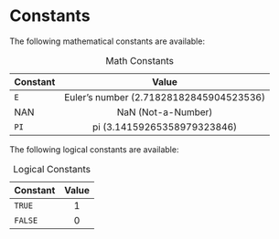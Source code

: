 # Constants

The following mathematical constants are available:

::: {.minipage data-latex="{\textwidth}"}
| Constant | Value |
| :------------- |:------------:|
| `E` | Euler's number (2.71828182845904523536) |
| NAN | NaN (Not-a-Number) |
| `PI` | pi (3.14159265358979323846) |

Table: Math Constants
:::

The following logical constants are available:

::: {.minipage data-latex="{\textwidth}"}
| Constant | Value |
| :------------- |:------------:|
| `TRUE` | 1 |
| `FALSE` | 0 |

Table: Logical Constants
:::